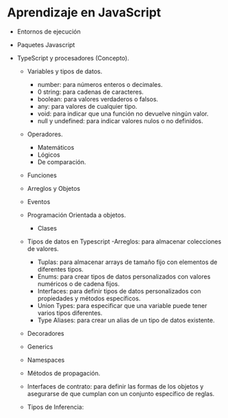 # Aprendizaje en JavaScript

-   Entornos de ejecución
-   Paquetes Javascript
-   TypeScript y procesadores (Concepto).

    -   Variables y tipos de datos.

        -   number: para números enteros o decimales.
        -   0 string: para cadenas de caracteres.
        -   boolean: para valores verdaderos o falsos.
        -   any: para valores de cualquier tipo.
        -   void: para indicar que una función no devuelve ningún valor.
        -   null y undefined: para indicar valores nulos o no definidos.

    -   Operadores.
        -   Matemáticos
        -   Lógicos
        -   De comparación.
    -   Funciones
    -   Arreglos y Objetos
    -   Eventos
    -   Programación Orientada a objetos.
        -   Clases
    -   Tipos de datos en Typescript
        -Arreglos: para almacenar colecciones de valores.
        -   Tuplas: para almacenar arrays de tamaño fijo con elementos de diferentes tipos.
        -   Enums: para crear tipos de datos personalizados con valores numéricos o de cadena fijos.
        -   Interfaces: para definir tipos de datos personalizados con propiedades y métodos específicos.
        -   Union Types: para especificar que una variable puede tener varios tipos diferentes.
        -   Type Aliases: para crear un alias de un tipo de datos existente.
    -   Decoradores
    -   Generics
    -   Namespaces
    -   Métodos de propagación.
    -   Interfaces de contrato: para definir las formas de los objetos y asegurarse de que cumplan con un conjunto específico de reglas.
    -   Tipos de Inferencia:
